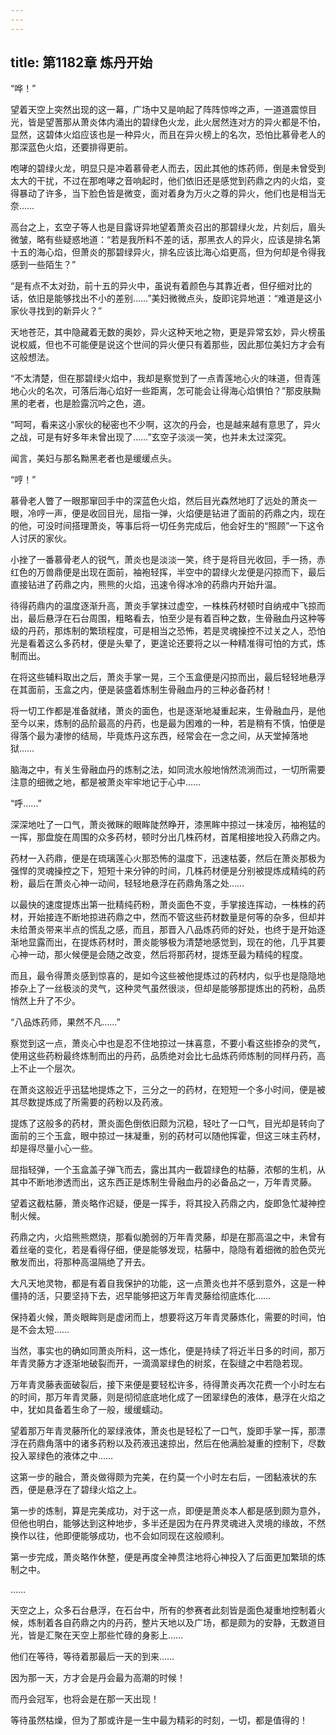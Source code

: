 ```yaml
---
---
---
```

title: 第1182章 炼丹开始
---



“哗！”

望着天空上突然出现的这一幕，广场中又是响起了阵阵惊哗之声，一道道震惊目光，皆是望蓍那从萧炎体内涌出的碧绿色火龙，此火居然连对方的异火都是不怕，显然，这碧体火焰应该也是一种异火，而且在异火榜上的名次，恐怕比慕骨老人的那深蓝色火焰，还要排得更前。

咆哮的碧绿火龙，明显只是冲着慕骨老人而去，因此其他的炼药师，倒是未曾受到太大的干扰，不过在那咆哮之音响起时，他们依旧还是感觉到药鼎之内的火焰，变得暴动了许多，当下脸色皆是微变，面对着身为万火之尊的异火，他们也是相当无奈……

高台之上，玄空子等人也是目露讶异地望着萧炎召出的那碧绿火龙，片刻后，眉头微皱，略有些疑惑地道：“若是我所料不差的话，那黑衣人的异火，应该是排名第十五的海心焰，但萧炎的那碧绿异火，排名应该比海心焰更高，但为何却是令得我感到一些陌生？”

“是有点不太对劲，前十五的异火中，虽说有着颜色与其靠近者，但仔细对比的话，依旧是能够找出不小的差别……”美妇微微点头，旋即诧异地道：“难道是这小家伙寻找到的新异火？”

天地苍茫，其中隐藏着无数的奥妙，异火这种天地之物，更是异常玄妙，异火榜虽说权威，但也不可能便是说这个世间的异火便只有着那些，因此那位美妇方才会有这般想法。

“不太清楚，但在那碧绿火焰中，我却是察觉到了一点青莲地心火的味道，但青莲地心火的名次，可落后海心焰好一些距离，怎可能会让得海心焰惧怕？”那皮肤黝黑的老者，也是脸露沉吟之色，道。

“呵呵，看来这小家伙的秘密也不少啊，这次的丹会，也是越来越有意思了，异火之战，可是有好多年未曾出现了……”玄空子淡淡一笑，也并未太过深究。

闻言，美妇与那名黝黑老者也是缓缓点头。

“哼！”

慕骨老人瞥了一眼那窜回手中的深蓝色火焰，然后目光森然地盯了远处的萧炎一眼，冷哼一声，便是收回目光，屈指一弹，火焰便是钻进了面前的药鼎之内，现在的他，可没时间搭理萧炎，等事后将一切任务完成后，他会好生的“照顾”一下这令人讨厌的家伙。

小挫了一番慕骨老人的锐气，萧炎也是淡淡一笑，终于是将目光收回，手一扬，赤红色的万兽鼎便是出现在面前，袖袍轻挥，半空中的碧绿火龙便是闪掠而下，最后直接钻进了药鼎之内，熊熊的火焰，迅速令得冰冷的药鼎内开始升温。

待得药鼎内的温度逐渐升高，萧炎手掌抹过虚空，一株株药材顿时自纳戒中飞掠而出，最后悬浮在石台周围，粗略看去，怕至少是有着百种之数，生骨融血丹这种等级的丹药，那炼制的繁琐程度，可是相当之恐怖，若是灵魂操控不过关之人，恐怕光是看着这么多药材，便是头晕了，更遑论还要将之以一种精准得可怕的方式，炼制而出。

在将这些辅料取出之后，萧炎手掌一晃，三个玉盒便是闪掠而出，最后轻轻地悬浮在其面前，玉盒之内，便是装盛着炼制生骨融血丹的三种必备药材！

将一切工作都是准备就绪，萧炎的面色，也是逐渐地凝重起来，生骨融血丹，是他至今以来，炼制的品阶最高的丹药，也是最为困难的一种，若是稍有不慎，怕便是得落个最为凄惨的结局，毕竟炼丹这东西，经常会在一念之间，从天堂掉落地狱……

脑海之中，有关生骨融血丹的炼制之法，如同流水般地悄然流淌而过，一切所需要注意的细微之地，都是被萧炎牢牢地记于心中……

“呼……”

深深地吐了一口气，萧炎微眯的眼眸陡然睁开，漆黑眸中掠过一抹凌厉，袖袍猛的一挥，那盘旋在周围的众多药材，顿时分出几株药材，首尾相接地投入药鼎之内。

药材一入药鼎，便是在琉璃莲心火那恐怖的温度下，迅速枯萎，然后在萧炎那极为强悍的灵魂操控之下，短短十来分钟的时间，几株药材便是分别被提炼成精纯的药粉，最后在萧炎心神一动间，轻轻地悬浮在药鼎角落之处……

以最快的速度提炼出第一批精纯药粉，萧炎面色不变，手掌接连挥动，一株株的药材，开始接连不断地掠进药鼎之中，然而不管这些药材数量是何等的杂多，但却并未给萧炎带来半点的慌乱之感，而且，那晋入八品炼药师的好处，也终于是开始逐渐地显露而出，在提炼药材时，萧炎能够极为清楚地感觉到，现在的他，几乎其要心神一动，那火候便是会随之改变，然后将那药材，提炼至最为精纯的程度。

而且，最令得萧炎感到惊喜的，是如今这些被他提炼过的药材内，似乎也是隐隐地掺杂上了一丝极淡的灵气，这种灵气虽然很淡，但却是能够那提炼出的药粉，品质悄然上升了不少。

“八品炼药师，果然不凡……”

察觉到这一点，萧炎心中也是忍不住地掠过一抹喜意，不要小看这些掺杂的灵气，使用这些药粉最终炼制而出的丹药，品质绝对会比七品炼药师炼制的同样丹药，高上不止一个层次。

在萧炎这般近乎迅猛地提炼之下，三分之一的药材，在短短一个多小时间，便是被其尽数提炼成了所需要的药粉以及药液。

提炼了这般多的药材，萧炎面色倒依旧颇为沉稳，轻吐了一口气，目光却是转向了面前的三个玉盒，眼中掠过一抹凝重，别的药材可以随他挥霍，但这三味主药材，却是得尽量小心一些。

屈指轻弹，一个玉盒盖子弹飞而去，露出其内一截碧绿色的枯藤，浓郁的生机，从其中不断地渗透而出，这东西正是炼制生骨融血丹的必备品之一，万年青灵藤。

望着这截枯藤，萧炎略作迟疑，便是一挥手，将其投入药鼎之内，旋即急忙凝神控制火候。

药鼎之内，火焰熊熊燃烧，那看似脆弱的万年青灵藤，却是在那高温之中，未曾有着丝毫的变化，若是看得仔细，便是能够发现，枯藤中，隐隐有着细微的脸色荧光散发而出，将那种高温隔绝了开去。

大凡天地灵物，都是有着自我保护的功能，这一点萧炎也并不感到意外，这是一种僵持的活，只要坚持下去，迟早能够把这万年青灵藤给彻底炼化……

保持着火候，萧炎眼眸则是虚闭而上，想要将这万年青灵藤炼化，需要的时间，怕是不会太短……

当然，事实也的确如同萧炎所料，这一炼化，便是持续了将近半日多的时间，那万年青灵藤方才逐渐地破裂而开，一滴滴翠绿色的树浆，在裂缝之中若隐若现。

万年青灵藤表面破裂后，接下来便是要轻松许多，待得萧炎再次花费一个小时左右的时间，那万年青灵藤，则是彻彻底底地化成了一团翠绿色的液体，悬浮在火焰之中，犹如具备着生命了一般，缓缓蠕动。

望着那万年青灵藤所化的翠绿液体，萧炎也是轻松了一口气，旋即手掌一挥，那漂浮在药鼎角落中的诸多药粉以及药液迅速掠出，然后在他满脸凝重的控制下，尽数投入翠绿色的液体之中……

这第一步的融合，萧炎做得颇为完美，在约莫一个小时左右后，一团黏液状的东西，便是悬浮在了碧绿火焰之上。

第一步的炼制，算是完美成功，对于这一点，即便是萧炎本人都是感到颇为意外，但他也明白，能够达到这种地步，多半还是因为在丹界灵魂进入灵境的缘故，不然换作以往，他即便能够成功，也不会如同现在这般顺利。

第一步完成，萧炎略作休整，便是再度全神贯注地将心神投入了后面更加繁琐的炼制之中。

……

天空之上，众多石台悬浮，在石台中，所有的参赛者此刻皆是面色凝重地控制着火候，炼制着各自药鼎之内的丹药，整片天地以及广场，都是颇为的安静，无数道目光，皆是汇聚在天空上那些忙碌的身影上……

他们在等待，等待着那最后一天的到来……

因为那一天，方才会是丹会最为高潮的时候！

而丹会冠军，也将会是在那一天出现！

等待虽然枯燥，但为了那或许是一生中最为精彩的时刻，一切，都是值得的！